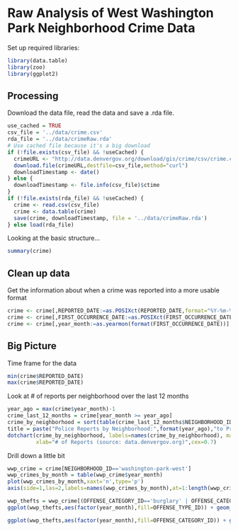 Raw Analysis of West Washington Park Neighborhood Crime Data
========================================================

Set up required libraries:

```r
library(data.table)
library(zoo)
library(ggplot2)
```

Processing
----------

Download the data file, read the data and save a .rda file.

```r
use_cached = TRUE
csv_file = '../data/crime.csv'
rda_file = '../data/crimeRaw.rda'
# Use cached file because it's a big download
if (!file.exists(csv_file) && !useCached) {
  crimeURL <- "http://data.denvergov.org/download/gis/crime/csv/crime.csv"
  download.file(crimeURL,destfile=csv_file,method="curl")
  downloadTimestamp <- date()
} else {
  downloadTimestamp <- file.info(csv_file)$ctime
}
if (!file.exists(rda_file) && !useCached) {
  crime <- read.csv(csv_file)
  crime <- data.table(crime)
  save(crime, downloadTimestamp, file = '../data/crimeRaw.rda')
} else load(rda_file)
```
Looking at the basic structure...
```r
summary(crime)
```

Clean up data
-------------

Get the information about when a crime was reported into a more usable format

```r
crime <- crime[,REPORTED_DATE:=as.POSIXct(REPORTED_DATE,format="%Y-%m-%d %H:%M:%S",tz='MST')]
crime <- crime[,FIRST_OCCURRENCE_DATE:=as.POSIXct(FIRST_OCCURRENCE_DATE,format="%Y-%m-%d %H:%M:%S",tz='MST')]
crime <- crime[,year_month:=as.yearmon(format(FIRST_OCCURRENCE_DATE))]
```

Big Picture
-----------

Time frame for the data

```r
min(crime$REPORTED_DATE)
max(crime$REPORTED_DATE)
```

Look at # of reports per neighborhood over the last 12 months

```r
year_ago = max(crime$year_month)-1
crime_last_12_months = crime[year_month >= year_ago]
crime_by_neighborhood = sort(table(crime_last_12_months$NEIGHBORHOOD_ID),decreasing=TRUE)
title = paste("Police Reports by Neighborhood:",format(year_ago),"to Present")
dotchart(crime_by_neighborhood, labels=names(crime_by_neighborhood), main=title, 
         xlab="# of Reports (source: data.denvergov.org)",cex=0.7)
```

Drill down a little bit

```r
wwp_crime = crime[NEIGHBORHOOD_ID=='washington-park-west']
wwp_crimes_by_month = table(wwp_crime$year_month)
plot(wwp_crimes_by_month,xaxt='n',type='p')
axis(side=1,las=2,labels=names(wwp_crimes_by_month),at=1:length(wwp_crimes_by_month),cex.axis=0.8)
```

```r
wwp_thefts = wwp_crime[(OFFENSE_CATEGORY_ID=='burglary' | OFFENSE_CATEGORY_ID=='theft-from-motor-vehicle' | OFFENSE_CATEGORY_ID == 'auto-theft') & OFFENSE_TYPE_ID != 'burglary-business-by-force' & OFFENSE_TYPE_ID != 'burglary-business-no-force' & OFFENSE_TYPE_ID != 'theft-parts-from-vehicle']
ggplot(wwp_thefts,aes(factor(year_month),fill=OFFENSE_TYPE_ID)) + geom_bar() + facet_wrap(~OFFENSE_TYPE_ID) + theme(axis.text.x=element_text(size=6,angle=-90),legend.position='none') + ggtitle("West Wash Park Burglaries By Month") + scale_y_continuous(breaks=0:10) + xlab('Month') + ylab('Number of Burglaries')
```

```r
ggplot(wwp_thefts,aes(factor(year_month),fill=OFFENSE_CATEGORY_ID)) + geom_bar() + theme(axis.text.x=element_text(size=8,angle=-90)) + scale_y_continuous(breaks=0:25) + xlab('Month') + ylab('Number of Burglaries')
```
